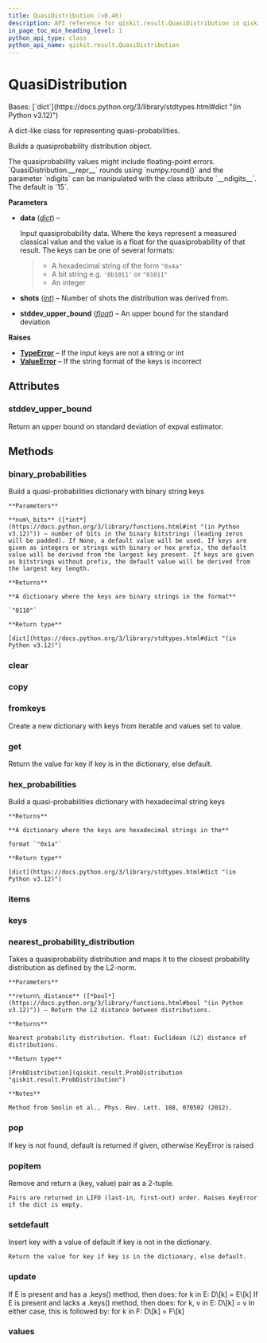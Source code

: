 ```yaml
---
title: QuasiDistribution (v0.46)
description: API reference for qiskit.result.QuasiDistribution in qiskit v0.46
in_page_toc_min_heading_level: 1
python_api_type: class
python_api_name: qiskit.result.QuasiDistribution
---
```


# QuasiDistribution

<Class id="qiskit.result.QuasiDistribution" isDedicatedPage={true} github="https://github.com/qiskit/qiskit/tree/stable/0.46/qiskit/result/distributions/quasi.py" signature="qiskit.result.QuasiDistribution(data, shots=None, stddev_upper_bound=None)" modifiers="class">
  Bases: [`dict`](https://docs.python.org/3/library/stdtypes.html#dict "(in Python v3.12)")

  A dict-like class for representing quasi-probabilities.

  Builds a quasiprobability distribution object.

  <Admonition title="Note" type="note">
    The quasiprobability values might include floating-point errors. `QuasiDistribution.__repr__` rounds using `numpy.round()` and the parameter `ndigits` can be manipulated with the class attribute `__ndigits__`. The default is `15`.
  </Admonition>

  **Parameters**

  *   **data** ([*dict*](https://docs.python.org/3/library/stdtypes.html#dict "(in Python v3.12)")) –

      Input quasiprobability data. Where the keys represent a measured classical value and the value is a float for the quasiprobability of that result. The keys can be one of several formats:

      > *   A hexadecimal string of the form `"0x4a"`
      > *   A bit string e.g. `'0b1011'` or `"01011"`
      > *   An integer

  *   **shots** ([*int*](https://docs.python.org/3/library/functions.html#int "(in Python v3.12)")) – Number of shots the distribution was derived from.

  *   **stddev\_upper\_bound** ([*float*](https://docs.python.org/3/library/functions.html#float "(in Python v3.12)")) – An upper bound for the standard deviation

  **Raises**

  *   [**TypeError**](https://docs.python.org/3/library/exceptions.html#TypeError "(in Python v3.12)") – If the input keys are not a string or int
  *   [**ValueError**](https://docs.python.org/3/library/exceptions.html#ValueError "(in Python v3.12)") – If the string format of the keys is incorrect

  ## Attributes

  ### stddev\_upper\_bound

  <Attribute id="qiskit.result.QuasiDistribution.stddev_upper_bound">
    Return an upper bound on standard deviation of expval estimator.
  </Attribute>

  ## Methods

  ### binary\_probabilities

  <Function id="qiskit.result.QuasiDistribution.binary_probabilities" signature="binary_probabilities(num_bits=None)">
    Build a quasi-probabilities dictionary with binary string keys

    **Parameters**

    **num\_bits** ([*int*](https://docs.python.org/3/library/functions.html#int "(in Python v3.12)")) – number of bits in the binary bitstrings (leading zeros will be padded). If None, a default value will be used. If keys are given as integers or strings with binary or hex prefix, the default value will be derived from the largest key present. If keys are given as bitstrings without prefix, the default value will be derived from the largest key length.

    **Returns**

    **A dictionary where the keys are binary strings in the format**

    `"0110"`

    **Return type**

    [dict](https://docs.python.org/3/library/stdtypes.html#dict "(in Python v3.12)")
  </Function>

  ### clear

  <Function id="qiskit.result.QuasiDistribution.clear" signature="clear() → None.  Remove all items from D." />

  ### copy

  <Function id="qiskit.result.QuasiDistribution.copy" signature="copy() → a shallow copy of D" />

  ### fromkeys

  <Function id="qiskit.result.QuasiDistribution.fromkeys" signature="fromkeys(value=None, /)">
    Create a new dictionary with keys from iterable and values set to value.
  </Function>

  ### get

  <Function id="qiskit.result.QuasiDistribution.get" signature="get(key, default=None, /)">
    Return the value for key if key is in the dictionary, else default.
  </Function>

  ### hex\_probabilities

  <Function id="qiskit.result.QuasiDistribution.hex_probabilities" signature="hex_probabilities()">
    Build a quasi-probabilities dictionary with hexadecimal string keys

    **Returns**

    **A dictionary where the keys are hexadecimal strings in the**

    format `"0x1a"`

    **Return type**

    [dict](https://docs.python.org/3/library/stdtypes.html#dict "(in Python v3.12)")
  </Function>

  ### items

  <Function id="qiskit.result.QuasiDistribution.items" signature="items() → a set-like object providing a view on D's items" />

  ### keys

  <Function id="qiskit.result.QuasiDistribution.keys" signature="keys() → a set-like object providing a view on D's keys" />

  ### nearest\_probability\_distribution

  <Function id="qiskit.result.QuasiDistribution.nearest_probability_distribution" signature="nearest_probability_distribution(return_distance=False)">
    Takes a quasiprobability distribution and maps it to the closest probability distribution as defined by the L2-norm.

    **Parameters**

    **return\_distance** ([*bool*](https://docs.python.org/3/library/functions.html#bool "(in Python v3.12)")) – Return the L2 distance between distributions.

    **Returns**

    Nearest probability distribution. float: Euclidean (L2) distance of distributions.

    **Return type**

    [ProbDistribution](qiskit.result.ProbDistribution "qiskit.result.ProbDistribution")

    **Notes**

    Method from Smolin et al., Phys. Rev. Lett. 108, 070502 (2012).
  </Function>

  ### pop

  <Function id="qiskit.result.QuasiDistribution.pop" signature="pop(k[, d]) → v, remove specified key and return the corresponding value.">
    If key is not found, default is returned if given, otherwise KeyError is raised
  </Function>

  ### popitem

  <Function id="qiskit.result.QuasiDistribution.popitem" signature="popitem()">
    Remove and return a (key, value) pair as a 2-tuple.

    Pairs are returned in LIFO (last-in, first-out) order. Raises KeyError if the dict is empty.
  </Function>

  ### setdefault

  <Function id="qiskit.result.QuasiDistribution.setdefault" signature="setdefault(key, default=None, /)">
    Insert key with a value of default if key is not in the dictionary.

    Return the value for key if key is in the dictionary, else default.
  </Function>

  ### update

  <Function id="qiskit.result.QuasiDistribution.update" signature="update([E, ]**F) → None.  Update D from dict/iterable E and F.">
    If E is present and has a .keys() method, then does: for k in E: D\[k] = E\[k] If E is present and lacks a .keys() method, then does: for k, v in E: D\[k] = v In either case, this is followed by: for k in F: D\[k] = F\[k]
  </Function>

  ### values

  <Function id="qiskit.result.QuasiDistribution.values" signature="values() → an object providing a view on D's values" />
</Class>

